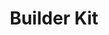 ---
title: "Builder Kit"
meta_title: "Builder Kit craft"
description: "Craft de Builder Kit"
rank: "a"
draft: false
name: "Builder Kit"
recipe_img: "https://wiki.pokexgames.com/images/b/b9/Build_Kit.png"
level: 80
craft_time: 270000
result: 1
value_npc: 1
ingredients:
  - name: "Leather"
    quantity: 5
    item_img: "https://wiki.pokexgames.com/images/3/3d/Leather.png"
    value_npc: 1
  - name: "Stone Orb"
    quantity: 250
    item_img: "https://wiki.pokexgames.com/images/a/a1/StoneOrb.png"
    value_npc: 1
  - name: "Sandbag"
    quantity: 250
    item_img: "https://wiki.pokexgames.com/images/5/52/SandbagMark.png"
    value_npc: 1
  - name: "Horn Drill"
    quantity: 250
    item_img: "https://wiki.pokexgames.com/images/d/d2/Horn_Drill.png"
    value_npc: 1
  - name: "Strange Rock"
    quantity: 250
    item_img: "https://wiki.pokexgames.com/images/3/3b/Strange_Rock.png"
    value_npc: 1
  - name: "Ancient Stone"
    quantity: 1
    item_img: "https://wiki.pokexgames.com/images/3/32/Ancient-stone.gif"
    value_npc: 1
  - name: "Oak Planks"
    quantity: 11
    item_img: "https://wiki.pokexgames.com/images/c/c1/Oak_Planks.png"
    value_npc: 1
---